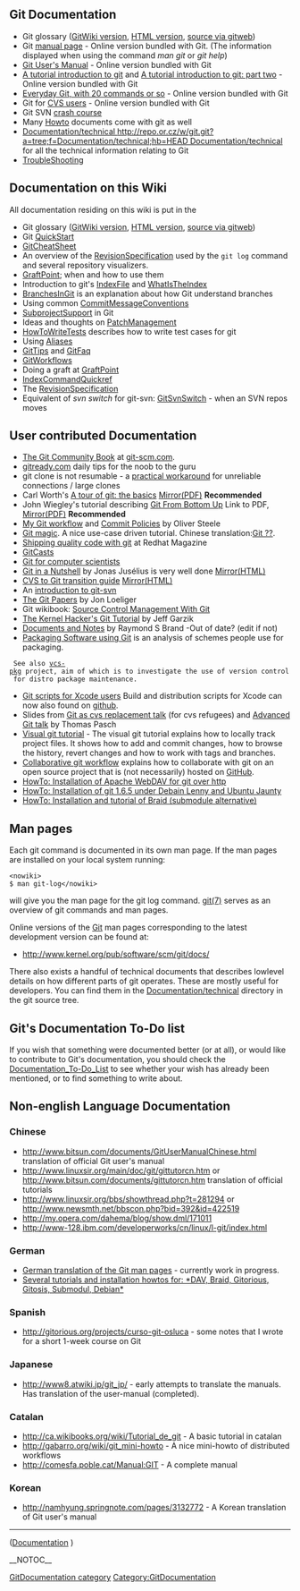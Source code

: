 == Git Documentation ==
* Git glossary ([[GitGlossary|GitWiki version]], [http://www.kernel.org/pub/software/scm/git/docs/gitglossary.html HTML version], [http://www.kernel.org/git/?p=git/git.git;a=blob;hb=HEAD;f=Documentation/glossary.txt source via gitweb])
* Git [http://www.kernel.org/pub/software/scm/git/docs manual page] - Online version bundled with Git. (The information displayed when using the command ''man git'' or ''git help'')
* [http://www.kernel.org/pub/software/scm/git/docs/user-manual.html Git User's Manual] - Online version bundled with Git
* [http://www.kernel.org/pub/software/scm/git/docs/gittutorial.html A tutorial introduction to git] and [http://www.kernel.org/pub/software/scm/git/docs/gittutorial-2.html A tutorial introduction to git: part two] - Online version bundled with Git
* [http://www.kernel.org/pub/software/scm/git/docs/everyday.html Everyday Git, with 20 commands or so] - Online version bundled with Git
* Git for [http://www.kernel.org/pub/software/scm/git/docs/gitcvs-migration.html CVS users] - Online version bundled with Git
* Git SVN [http://git.or.cz/course/svn.html crash course]
* Many [http://kernel.org/pub/software/scm/git/docs/howto/ Howto] documents come with git as well
* [http://repo.or.cz/w/git.git?a=tree;f=Documentation/technical;hb=HEAD Documentation/technical http://repo.or.cz/w/git.git?a=tree;f=Documentation/technical;hb=HEAD Documentation/technical] for all the technical information relating to Git
* [[TroubleShooting]]

== Documentation on this Wiki ==
All documentation residing on this wiki is put in the [[Category:GitDocumentation|GitDocumentation category]]

* Git glossary ([[GitGlossary|GitWiki version]], [http://www.kernel.org/pub/software/scm/git/docs/gitglossary.html HTML version], [http://www.kernel.org/git/?p=git/git.git;a=blob;hb=HEAD;f=Documentation/glossary.txt source via gitweb])
* Git [[QuickStart]]
* [[GitCheatSheet]]
* An overview of the [[RevisionSpecification]] used by the <code><nowiki>git log</nowiki></code> command and several repository visualizers.
* [[GraftPoint]]; when and how to use them
* Introduction to git's [[IndexFile]] and [[WhatIsTheIndex]]
* [[BranchesInGit]] is an explanation about how Git understand branches
* Using common [[CommitMessageConventions]]
* [[SubprojectSupport]] in Git
* Ideas and thoughts on [[PatchManagement]]
* [[HowToWriteTests]] describes how to write test cases for git
* Using [[Aliases]]
* [[GitTips]] and [[GitFaq]]
* [[GitWorkflows]]
* Doing a graft at [[GraftPoint]]
* [[IndexCommandQuickref]]
* The [[RevisionSpecification]]
* Equivalent of ''svn switch'' for git-svn: [[GitSvnSwitch]] - when an SVN repos moves

== User contributed Documentation ==
* [http://book.git-scm.com/ The Git Community Book] at [http://git-scm.com git-scm.com].
* [http://gitready.com/ gitready.com] daily tips for the noob to the guru
* git clone is not resumable - a [http://xanjax.org/#gitnote.xml practical workaround] for unreliable connections / large clones
* Carl Worth's [http://cworth.org/hgbook-git/tour/ A tour of git: the basics] [http://git-users.googlegroups.com/web/gitbasic.pdf?gda=TjULfjwAAACRcUWZoNoqHn0MmsB4ogNRkdJPXci4pHF-t7wRb-FXv_7_kSc1FlgquWbpkoDUr3jz_JaIg30gP77VRAtzw-G6 Mirror(PDF)] '''Recommended'''
* John Wiegley's tutorial describing [http://www.newartisans.com/blog_files/git.from.bottom.up.php Git From Bottom Up] Link to PDF, [http://git-users.googlegroups.com/web/gitfrombottomup.pdf?gda=52xMLEQAAACpB0I6kTeoe_gDZwr_Wu3rSzh-BYU3WCJcU16DCLQHrmG1qiJ7UbTIup-M2XPURDRYda-7QfdsxTTX4bqgEJoy1bwkoqS54nAZJJjHLLKkeg Mirror(PDF)] '''Recommended'''
* [http://osteele.com/archives/2008/05/my-git-workflow My Git workflow] and [http://osteele.com/archives/2008/05/commit-policies Commit Policies] by Oliver Steele
* [http://www-cs-students.stanford.edu/~blynn/gitmagic/ Git magic].  A nice use-case driven tutorial. Chinese translation:[http://docs.google.com/View?id=dfwthj68_675gz3bw8kj Git ??].
* [http://www.redhatmagazine.com/2008/05/02/shipping-quality-code-with-git/ Shipping quality code with git] at Redhat Magazine
* [http://www.gitcasts.com/ GitCasts]
* [http://eagain.net/articles/git-for-computer-scientists/ Git for computer scientists]
* [http://jonas.iki.fi/git_guides/HTML/git_guide Git in a Nutshell] by Jonas Jusélius is very well done [http://www.chem.helsinki.fi/~jonas/git_guides/ Mirror(HTML)]
* [http://jonas.iki.fi/git_guides/HTML/CVS2git CVS to Git transition guide] [http://www.chem.helsinki.fi/~jonas/git_guides/ Mirror(HTML)]
* An [http://utsl.gen.nz/talks/git-svn/intro.html introduction to git-svn]
* [http://www.jdl.com/papers The Git Papers] by Jon Loeliger
* Git wikibook: [http://en.wikibooks.org/wiki/Source_Control_Management_With_Git Source Control Management With Git]
* [http://linux.yyz.us/git-howto.html The Kernel Hacker's Git Tutorial] by Jeff Garzik
* [http://git.rsbx.net/ Documents and Notes] by Raymond S Brand -Out of date? (edit if not)
* [http://www.golden-gryphon.com/software/misc/packaging.html Packaging Software using Git] is an analysis of schemes people use for packaging.
  See also [http://vcs-pkg.org/ vcs-pkg] project, aim of which is to investigate the use of version control for distro package maintenance.
* [http://www.jinx.de/teclog/Entries/2009/1/15_Git_and_DMG_build_scripts_for_Xcode.html Git scripts for Xcode users] Build and distribution scripts for Xcode can now also found on [http://github.com/jollyjinx/jnxfree github].
* Slides from [http://www.breitbandig.de/git/git-as-cvs-en.odp Git as cvs replacement talk] (for cvs refugees) and [http://www.breitbandig.de/git/advanced-git-en.odp Advanced Git talk] by Thomas Pasch
* [http://www.ralfebert.de/blog/tools/visual_git_tutorial_1/ Visual git tutorial] - The visual git tutorial explains how to locally track project files. It shows how to add and commit changes, how to browse the history, revert changes and how to work with tags and branches.
* [http://www.eqqon.com/index.php/Collaborative_Github_Workflow Collaborative git workflow] explains how to collaborate with git on an open source project that is (not necessarily) hosted on [[GitHub]].
* [http://wiki.impressive-media.de/doc/git-%C3%BCber-apache-und-webdav-git-%C3%BCber-http HowTo: Installation of Apache WebDAV for git over http]
* [http://wiki.impressive-media.de/doc/git-165-unter-debian-lenny-bzw-ubuntu-jaunty HowTo: Installation of git 1.6.5 under Debain Lenny and Ubuntu Jaunty]
* [http://wiki.impressive-media.de/doc/braid-f%C3%BCr-git-installieren-debian-lenny HowTo: Installation and tutorial of Braid (submodule alternative)]

== Man pages ==
Each git command is documented in its own man page. If the man pages are installed on your local system running:

<pre><nowiki>
$ man git-log</nowiki></pre>
will give you the man page for the git log command. [http://www.kernel.org/pub/software/scm/git/docs/git.html git(7)] serves as an overview of git commands and man pages.

Online versions of the [[Git]] man pages corresponding to the latest development version can be found at:

* [http://www.kernel.org/pub/software/scm/git/docs/ http://www.kernel.org/pub/software/scm/git/docs/]
There also exists a handful of technical documents that describes lowlevel details on how different parts of git operates. These are mostly useful for developers. You can find them in the [http://repo.or.cz/w/git.git?a=tree;f=Documentation/technical;hb=HEAD Documentation/technical] directory in the git source tree.

== Git's Documentation To-Do list ==
If you wish that something were documented better (or at all), or would like to contribute to Git's documentation, you should check the [[Documentation_To-Do_List]] to see whether your wish has already been mentioned, or to find something to write about.

== Non-english Language Documentation ==
=== Chinese ===
* [http://www.bitsun.com/documents/GitUserManualChinese.html http://www.bitsun.com/documents/GitUserManualChinese.html] translation of official Git user's manual
* [http://www.linuxsir.org/main/doc/git/gittutorcn.htm http://www.linuxsir.org/main/doc/git/gittutorcn.htm] or [http://www.bitsun.com/documents/gittutorcn.htm http://www.bitsun.com/documents/gittutorcn.htm] translation of official tutorials
* [http://www.linuxsir.org/bbs/showthread.php?t=281294 http://www.linuxsir.org/bbs/showthread.php?t=281294] or [http://www.newsmth.net/bbscon.php?bid=392&id=422519 http://www.newsmth.net/bbscon.php?bid=392&id=422519]
* [http://my.opera.com/dahema/blog/show.dml/171011 http://my.opera.com/dahema/blog/show.dml/171011]
* [http://www-128.ibm.com/developerworks/cn/linux/l-git/index.html http://www-128.ibm.com/developerworks/cn/linux/l-git/index.html]
=== German ===
* [http://repo.or.cz/w/gitman-de.git German translation of the Git man pages] - currently work in progress.
* [http://wiki.impressive-media.de/searchplus/results/taxonomy:418  Several tutorials and installation howtos for: *DAV, Braid, Gitorious, Gitosis, Submodul, Debian*]
=== Spanish ===
* [http://gitorious.org/projects/curso-git-osluca http://gitorious.org/projects/curso-git-osluca] - some notes that I wrote for a short 1-week course on Git
=== Japanese ===
* [http://www8.atwiki.jp/git_jp/ http://www8.atwiki.jp/git_jp/] - early attempts to translate the manuals.  Has translation of the user-manual (completed).
=== Catalan ===
* [http://ca.wikibooks.org/wiki/Tutorial_de_git http://ca.wikibooks.org/wiki/Tutorial_de_git] - A basic tutorial in catalan
* [http://gabarro.org/wiki/git_mini-howto http://gabarro.org/wiki/git_mini-howto] - A nice mini-howto of distributed workflows
* [http://comesfa.poble.cat/Manual:GIT http://comesfa.poble.cat/Manual:GIT] - A complete manual
=== Korean ===
* [http://namhyung.springnote.com/pages/3132772 http://namhyung.springnote.com/pages/3132772] - A Korean translation of Git user's manual
----
([http://git.or.cz/#documentation Documentation] )

[[Category:GitDocumentation]]

__NOTOC__